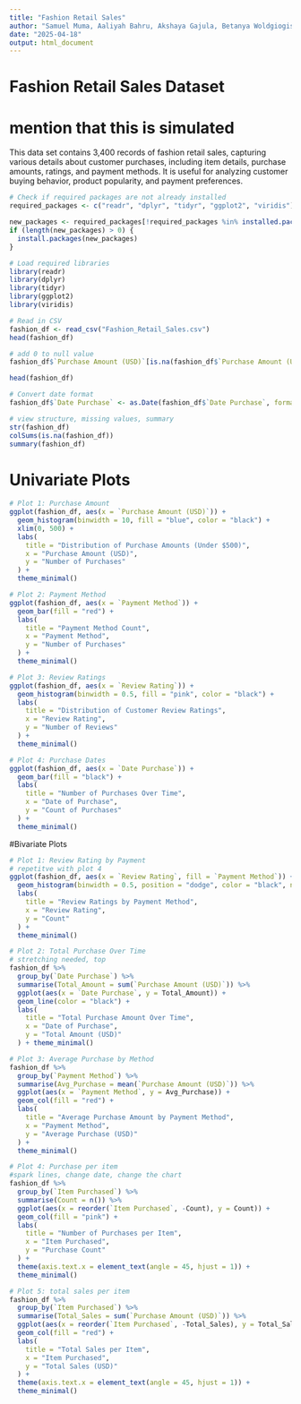 ```yaml
---
title: "Fashion Retail Sales"
author: "Samuel Muma, Aaliyah Bahru, Akshaya Gajula, Betanya Woldgiogis, Shihao Lu"
date: "2025-04-18"
output: html_document
---
```


# Fashion Retail Sales Dataset

# mention that this is simulated 

This data set contains 3,400 records of fashion retail sales, capturing various details about customer purchases, including item details, purchase amounts, ratings, and payment methods. It is useful for analyzing customer buying behavior, product popularity, and payment preferences.

```r
# Check if required packages are not already installed 
required_packages <- c("readr", "dplyr", "tidyr", "ggplot2", "viridis") #I'll add more here if needed

new_packages <- required_packages[!required_packages %in% installed.packages()]
if (length(new_packages) > 0) {
  install.packages(new_packages)
}

# Load required libraries
library(readr)
library(dplyr)
library(tidyr)
library(ggplot2)
library(viridis)
```


```r
# Read in CSV
fashion_df <- read_csv("Fashion_Retail_Sales.csv")
head(fashion_df)

# add 0 to null value
fashion_df$`Purchase Amount (USD)`[is.na(fashion_df$`Purchase Amount (USD)`)] <- 0

head(fashion_df)

# Convert date format
fashion_df$`Date Purchase` <- as.Date(fashion_df$`Date Purchase`, format = "%d-%m-%Y")

# view structure, missing values, summary
str(fashion_df)
colSums(is.na(fashion_df))
summary(fashion_df)
```
  
# Univariate Plots
```r
# Plot 1: Purchase Amount
ggplot(fashion_df, aes(x = `Purchase Amount (USD)`)) + 
  geom_histogram(binwidth = 10, fill = "blue", color = "black") +
  xlim(0, 500) +
  labs(
    title = "Distribution of Purchase Amounts (Under $500)",
    x = "Purchase Amount (USD)",
    y = "Number of Purchases"
  ) +
  theme_minimal()

```
  
```r
# Plot 2: Payment Method
ggplot(fashion_df, aes(x = `Payment Method`)) +
  geom_bar(fill = "red") +
  labs(
    title = "Payment Method Count",
    x = "Payment Method",
    y = "Number of Purchases"
  ) +
  theme_minimal()

```

```r
# Plot 3: Review Ratings 
ggplot(fashion_df, aes(x = `Review Rating`)) +
  geom_histogram(binwidth = 0.5, fill = "pink", color = "black") +
  labs(
    title = "Distribution of Customer Review Ratings",
    x = "Review Rating",
    y = "Number of Reviews"
  ) +
  theme_minimal()

```

```r
# Plot 4: Purchase Dates 
ggplot(fashion_df, aes(x = `Date Purchase`)) +
  geom_bar(fill = "black") +
  labs(
    title = "Number of Purchases Over Time",
    x = "Date of Purchase",
    y = "Count of Purchases"
  ) +
  theme_minimal()

```

#Bivariate Plots
```r
# Plot 1: Review Rating by Payment
# repetitve with plot 4
ggplot(fashion_df, aes(x = `Review Rating`, fill = `Payment Method`)) +
  geom_histogram(binwidth = 0.5, position = "dodge", color = "black", na.rm = TRUE) +
  labs(
    title = "Review Ratings by Payment Method",
    x = "Review Rating",
    y = "Count"
  ) +
  theme_minimal()

```

```r
# Plot 2: Total Purchase Over Time
# stretching needed, top
fashion_df %>%
  group_by(`Date Purchase`) %>%
  summarise(Total_Amount = sum(`Purchase Amount (USD)`)) %>%
  ggplot(aes(x = `Date Purchase`, y = Total_Amount)) +
  geom_line(color = "black") +
  labs(
    title = "Total Purchase Amount Over Time",
    x = "Date of Purchase", 
    y = "Total Amount (USD)"
  ) + theme_minimal()

```


```r
# Plot 3: Average Purchase by Method
fashion_df %>%
  group_by(`Payment Method`) %>%
  summarise(Avg_Purchase = mean(`Purchase Amount (USD)`)) %>%
  ggplot(aes(x = `Payment Method`, y = Avg_Purchase)) +
  geom_col(fill = "red") +
  labs(
    title = "Average Purchase Amount by Payment Method",
    x = "Payment Method",
    y = "Average Purchase (USD)"
  ) +
  theme_minimal()

```
  
```r
# Plot 4: Purchase per item
#spark lines, change date, change the chart
fashion_df %>%
  group_by(`Item Purchased`) %>%
  summarise(Count = n()) %>%
  ggplot(aes(x = reorder(`Item Purchased`, -Count), y = Count)) +
  geom_col(fill = "pink") +
  labs(
    title = "Number of Purchases per Item",
    x = "Item Purchased",
    y = "Purchase Count"
  ) +
  theme(axis.text.x = element_text(angle = 45, hjust = 1)) +
  theme_minimal() 

```
  
```r
# Plot 5: total sales per item
fashion_df %>%
  group_by(`Item Purchased`) %>%
  summarise(Total_Sales = sum(`Purchase Amount (USD)`)) %>%
  ggplot(aes(x = reorder(`Item Purchased`, -Total_Sales), y = Total_Sales)) +
  geom_col(fill = "red") +
  labs(
    title = "Total Sales per Item",
    x = "Item Purchased",
    y = "Total Sales (USD)"
  ) +
  theme(axis.text.x = element_text(angle = 45, hjust = 1)) +
  theme_minimal()

```